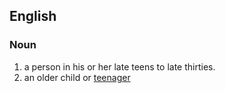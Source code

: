 ==English==

===Noun===
{{en-noun|sg=[[young]] [[adult]]}}
{{wikipedia}}
# a person in his or her late teens to late thirties.
# an older child or [[teenager]]